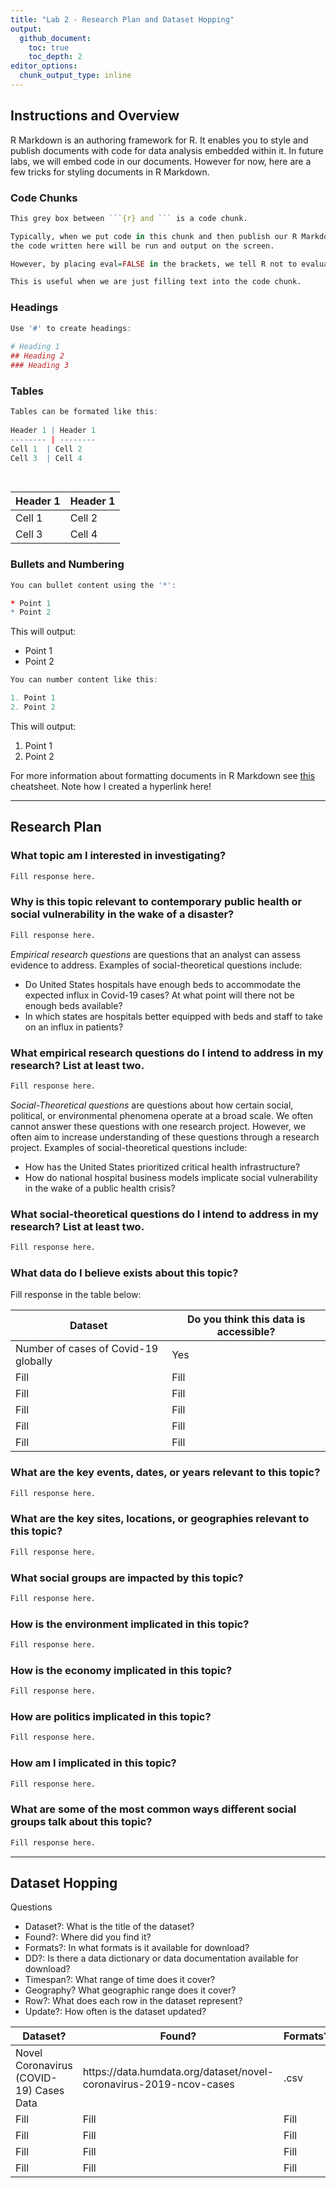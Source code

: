 ```yaml
---
title: "Lab 2 - Research Plan and Dataset Hopping"
output: 
  github_document:
    toc: true
    toc_depth: 2
editor_options: 
  chunk_output_type: inline
---
```


## Instructions and Overview

R Markdown is an authoring framework for R. It enables you to style and publish documents with code for data analysis embedded within it. In future labs, we will embed code in our documents. However for now, here are a few tricks for styling documents in R Markdown. 

### Code Chunks

```r
This grey box between ```{r} and ``` is a code chunk. 

Typically, when we put code in this chunk and then publish our R Markdown document, 
the code written here will be run and output on the screen. 

However, by placing eval=FALSE in the brackets, we tell R not to evaluate the code. 

This is useful when we are just filling text into the code chunk.
```

### Headings

```r
Use '#' to create headings:
  
# Heading 1
## Heading 2
### Heading 3
```

### Tables

```r
Tables can be formated like this:
  
Header 1 | Header 1
-------- | --------
Cell 1  | Cell 2
Cell 3  | Cell 4
 
  
```

Header 1 | Header 1
-------- | --------
Cell 1  | Cell 2
Cell 3  | Cell 4

### Bullets and Numbering

```r
You can bullet content using the '*':

* Point 1
* Point 2
```

This will output:

* Point 1
* Point 2

```r
You can number content like this:

1. Point 1
2. Point 2
```

This will output:

1. Point 1
2. Point 2


For more information about formatting documents in R Markdown see [this](https://rstudio.com/wp-content/uploads/2015/02/rmarkdown-cheatsheet.pdf) cheatsheet. Note how I created a hyperlink here!

---

## Research Plan

### What topic am I interested in investigating?

```r
Fill response here. 
```

### Why is this topic relevant to contemporary public health or social vulnerability in the wake of a disaster?

```r
Fill response here. 
```

*Empirical research questions* are questions that an analyst can assess evidence to address. Examples of social-theoretical questions include:

* Do United States hospitals have enough beds to accommodate the expected influx in Covid-19 cases? At what point will there not be enough beds available?
* In which states are hospitals better equipped with beds and staff to take on an influx in patients?

### What empirical research questions do I intend to address in my research? List at least two.

```r
Fill response here. 
```

*Social-Theoretical questions* are questions about how certain social, political, or environmental phenomena operate at a broad scale. We often cannot answer these questions with one research project. However, we often aim to increase understanding of these questions through a research project. Examples of social-theoretical questions include:

* How has the United States prioritized critical health infrastructure?
* How do national hospital business models implicate social vulnerability in the wake of a public health crisis?

### What social-theoretical questions do I intend to address in my research? List at least two. 

```r
Fill response here. 
```

### What data do I believe exists about this topic?

Fill response in the table below:

Dataset | Do you think this data is accessible?
-------- | --------
Number of cases of Covid-19 globally  | Yes
Fill | Fill
Fill | Fill
Fill | Fill
Fill | Fill
Fill | Fill

### What are the key events, dates, or years relevant to this topic?

```r
Fill response here. 
```

### What are the key sites, locations, or geographies relevant to this topic?

```r
Fill response here. 
```

### What social groups are impacted by this topic?

```r
Fill response here. 
```

### How is the environment implicated in this topic?

```r
Fill response here. 
```

### How is the economy implicated in this topic?

```r
Fill response here. 
```

### How are politics implicated in this topic?

```r
Fill response here. 
```

### How am I implicated in this topic?

```r
Fill response here. 
```

### What are some of the most common ways different social groups talk about this topic?

```r
Fill response here. 
```

---

## Dataset Hopping

Questions

* Dataset?: What is the title of the dataset?
* Found?: Where did you find it?
* Formats?: In what formats is it available for download?
* DD?: Is there a data dictionary or data documentation available for download?
* Timespan?: What range of time does it cover?
* Geography? What geographic range does it cover? 
* Row?: What does each row in the dataset represent?
* Update?: How often is the dataset updated?

Dataset? | Found? | Formats? | DD? | Timespan? | Geography? | Row? | Update?
------- | ------- | ------- | ------- | ------- | ------- | ------- | -------
Novel Coronavirus (COVID-19) Cases Data | https://data.humdata.org/dataset/novel-coronavirus-2019-ncov-cases | .csv | No | Jan 22, 2020 to Present  | Global by State/Country | Cases per day by State/Country | Live 
Fill | Fill | Fill | Fill | Fill | Fill | Fill | Fill
Fill | Fill | Fill | Fill | Fill | Fill | Fill | Fill
Fill | Fill | Fill | Fill | Fill | Fill | Fill | Fill
Fill | Fill | Fill | Fill | Fill | Fill | Fill | Fill


